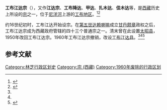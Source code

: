 '''工布江达宗'''（{{bo|z=ཀོང་པོ་རྒྱ་མདའ།|w=kong po rgya mda'}}），又作'''江达宗'''、'''工布降达'''、'''甲达'''、'''扎木达'''、'''佳木达'''等，是[[西藏|西藏]]历史上所设的[[宗_(行政区)|宗]]之一，位于[[尼洋河|尼洋河]]上游的[[工布地区|工布地区]]。<ref name=zzct>{{cite book|title=《藏族传统文化辞典》|author=谢启晃等|year=1993|publisher=甘肃人民出版社}}</ref><ref name=gjdm>{{cite book|title=《中国古今地名大词典 上册》|author=戴均良|year=2005|publisher=上海辞书出版社}}</ref>

约16世纪初时，工布江达开始设宗。在[[第五世达赖喇嘛|第五世达赖喇嘛]]成立[[甘丹颇章|甘丹颇章]]政权之后，工布江达宗成为西藏政府管辖的四十三个普通宗之一。清末曾在此设置[[太昭县|太昭县]]，1950年改回工布江达宗。1960年工布江达宗撤销，改设[[工布江达县|工布江达县]]。<ref name=zzct /><ref name=gjdm /><ref>{{cite web|url=http://zt.tibet.cn/zt/zt2002002614102224.htm|title=区域设置的古老历史|publisher=中国西藏网|deadurl=yes|archiveurl=https://web.archive.org/web/20110925232428/http://zt.tibet.cn/zt/zt2002002614102224.htm|archivedate=2011-09-25}}</ref>

== 参考文献 ==
{{reflist}}

{{西藏行政区划小作品}}

[[Category:林芝行政区划史|Category:林芝行政区划史]]
[[Category:宗_(西藏)|Category:宗 (西藏)]]
[[Category:1960年废除的行政区划|Category:1960年废除的行政区划]]